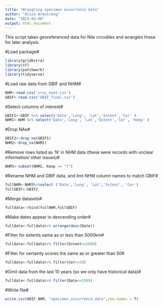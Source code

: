 ```yaml
---
title: "Wrangling specimen occurrence data"
author: "Alice Armstrong"
date: "2023-03-06"
output: html_document
---
```


This script takes georeferenced data for Nile crcodiles and wrangles these for later analysis.


#Load package# 
```r
library(gridExtra)
library(sf)
library(patchwork)
library(tidyverse)
```


#Load raw data from GBIF and NHM#
```r
NHM<-read.csv('croc_neat.csv')
GBIF<-read.csv('GBIF_final.csv')

```


#Select columns of interest#
```r
GBIF1<-GBIF %>% select('Date','Long', 'Lat','Extent','Cer' )
NHM1<-NHM %>% select('Date','Long', 'Lat','Extent','Cer', 'Keep' )
```

#Drop NAs#
```r
GBIF2<-drop_na(GBIF1)
NHM2<-drop_na(NHM1)
```

#Remove rows listed as ‘N’ in NHM data (these were records with unclear information/ other issues)#
```r
NHM3<-subset(NHM2, Keep == "Y")
```

#Rename NHM and GBIF data, and limt NHM column names to match GBIF#
```r
fullNHM<-NHM3%>%select ('Date','Long', 'Lat','Extent', 'Cer')
fullGBIF<-GBIF2
```

#Merge datasets#
```r
fulldata<-rbind(fullNHM,fullGBIF)
```


#Make dates appear in descending order#
```r
fulldata<-fulldata%>% arrange(desc(Date))
```

#Filter for extents same as or less than 5000km#
```r
fulldata<-fulldata%>% filter(Extent<=5000)
```

#Filter for certainty scores the same as or greater than 50#
```r
fulldata<-fulldata%>% filter(Cer>=50)
```

#Omit data from the last 10 years (so we only have historical data)#
```r
fulldata<-fulldata%>% filter(Date<=1999)
```

#Write file#
```r
write.csv(GBIF_NHM, "specimen_occurrence_data",row.names = T)
```
